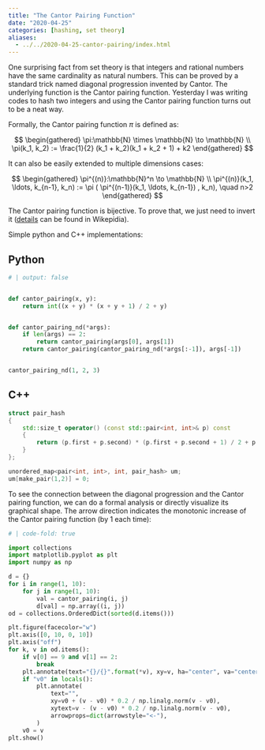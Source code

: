 ```yaml
---
title: "The Cantor Pairing Function"
date: "2020-04-25"
categories: [hashing, set theory]
aliases: 
  - ../../2020-04-25-cantor-pairing/index.html
---
```



One surprising fact from set theory is that integers and rational numbers have the same cardinality as natural numbers. This can be proved by a standard trick named diagonal progression invented by Cantor. The underlying function is the Cantor pairing function. Yesterday I was writing codes to hash two integers and using the Cantor pairing function turns out to be a neat way.

Formally, the Cantor pairing function $\pi$ is defined as:

$$
\begin{gathered}
\pi:\mathbb{N} \times \mathbb{N} \to \mathbb{N} \\
\pi(k_1, k_2) := \frac{1}{2} (k_1 + k_2)(k_1 + k_2 + 1) + k2
\end{gathered}
$$

It can also be easily extended to multiple dimensions cases:

$$
\begin{gathered}
\pi^{(n)}:\mathbb{N}^n \to \mathbb{N} \\
\pi^{(n)}(k_1, \ldots, k_{n-1}, k_n) := \pi ( \pi^{(n-1)}(k_1, \ldots, k_{n-1}) , k_n), \quad n>2
\end{gathered}
$$

The Cantor pairing function is bijective. To prove that, we just need to invert it ([details](https://en.wikipedia.org/wiki/Pairing_function#Inverting_the_Cantor_pairing_function]) can be found  in Wikepidia). 

Simple python and C++ implementations:

::: {.panel-tabset}
## Python
```python
# | output: false


def cantor_pairing(x, y):
    return int((x + y) * (x + y + 1) / 2 + y)


def cantor_pairing_nd(*args):
    if len(args) == 2:
        return cantor_pairing(args[0], args[1])
    return cantor_pairing(cantor_pairing_nd(*args[:-1]), args[-1])


cantor_pairing_nd(1, 2, 3)
```

## C++
```c++
struct pair_hash
{
	std::size_t operator() (const std::pair<int, int>& p) const
	{
		return (p.first + p.second) * (p.first + p.second + 1) / 2 + p.second;
	}
};

unordered_map<pair<int, int>, int, pair_hash> um;
um[make_pair(1,2)] = 0;
```
:::

To see the connection between the diagonal progression and the Cantor pairing function, we can do a formal analysis or directly visualize its graphical shape. The arrow direction indicates the monotonic increase of the Cantor pairing function (by 1 each time): 

```python
# | code-fold: true

import collections
import matplotlib.pyplot as plt
import numpy as np

d = {}
for i in range(1, 10):
    for j in range(1, 10):
        val = cantor_pairing(i, j)
        d[val] = np.array((i, j))
od = collections.OrderedDict(sorted(d.items()))

plt.figure(facecolor="w")
plt.axis([0, 10, 0, 10])
plt.axis("off")
for k, v in od.items():
    if v[0] == 9 and v[1] == 2:
        break
    plt.annotate(text="{}/{}".format(*v), xy=v, ha="center", va="center")
    if "v0" in locals():
        plt.annotate(
            text="",
            xy=v0 + (v - v0) * 0.2 / np.linalg.norm(v - v0),
            xytext=v - (v - v0) * 0.2 / np.linalg.norm(v - v0),
            arrowprops=dict(arrowstyle="<-"),
        )
    v0 = v
plt.show()
```

